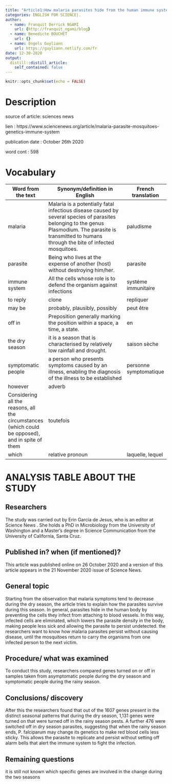 ```yaml
---
title: "Article1:How malaria parasites hide from the human immune system "
categories: ENGLISH FOR SCIENCE|.
author:
  - name: Franquit Derrick NGAMI
    url: {http://franquit_ngami/blog}
  - name: Benedicte BOUCHET
    url: {}
  - name: Engels Guyliann
    url: https://guyliann.netlify.com/fr
date: 12-30-2020
output:
  distill::distill_article:
    self_contained: false
---
```


```r
knitr::opts_chunk$set(echo = FALSE)
```


#  Description
source of article: sciences news

lien : https://www.sciencenews.org/article/malaria-parasite-mosquitoes-genetics-immune-system

publication date : October 26th 2020

word cont : 598

# Vocabulary

| Word from the text | Synonym/definition in English                                                                                                                                                                              | French translation     |
| ------------------ | ---------------------------------------------------------------------------------------------------------------------------------------------------------------------------------------------------------- | ---------------------- |
| malaria            | Malaria is a potentially fatal infectious disease caused by several species of parasites belonging to the genus Plasmodium. The parasite is transmitted to humans through the bite of infected mosquitoes. | paludisme              |
| parasite           | Being who lives at the expense of another (host) without destroying him/her.                                                                                                                               | parasite               |
| immune system      | All the cells whose role is to defend the organism against infections                                                                                                                                      | systéme immunitaire    |
| to reply           | clone                                                                                                                                                                                                      | repliquer              |
| may be             | probably, plausibly, possibly                                                                                                                                                                              | peut être              |
| off in             | Preposition generally marking the position within a space, a time, a state.                                                                                                                                | en                     |
| the dry season     | it is a season that is characterised by relatively low rainfall and drought.                                                                                                                               | saison sèche           |
| symptomatic people | a person who presents symptoms caused by an illness, enabling the diagnosis of the illness to be established                                                                                               | personne symptomatique |
| however            | adverb
Considering all the reasons, all the circumstances (which could be opposed), and in spite of them                                                                                                   | toutefois              |
|  which             | relative pronoun                                                                                                                                                                                           | laquelle, lequel       |


# ANALYSIS TABLE ABOUT THE STUDY

## Researchers

The study was carried out by Erin Garcia de Jesus, who is an editor at Science News . She holds a PhD in Microbiology from the University of Washington and a Master's degree in Science Communication from the University of California, Santa Cruz.

## Published in? when (if mentioned)?

This article was published online on 26 October 2020 and a version of this article appears in the 21 November 2020 issue of Science News. 

## General topic

Starting from the observation that malaria symptoms tend to decrease during the dry season, the article tries to explain how the parasites survive during this season. In general, parasites hide in the human body by preventing the cells they infect from attaching to blood vessels. In this way, infected cells are eliminated, which lowers the parasite density in the body, making people less sick and allowing the parasite to persist undetected. the researchers want to know how malaria parasites persist without causing disease, until the mosquitoes return to carry the organisms from one infected person to the next victim.


## Procedure/ what was examined

To conduct this study, researchers compared genes turned on or off in samples taken from asymptomatic people during the dry season and symptomatic people during the rainy season. 


## Conclusions/ discovery

After this the researchers found that out of the 1607 genes present in the distinct seasonal patterns that during the dry season, 1,131 genes were turned on that were turned off in the rainy season pests. A further 476 were switched off in dry season parasites, suggesting that when the rainy season ends, P. falciparum may change its genetics to make red blood cells less sticky. This allows the parasite to replicate and persist without setting off alarm bells that alert the immune system to fight the infection.


## Remaining questions

it is still not known which specific genes are involved in the change during the two seasons

